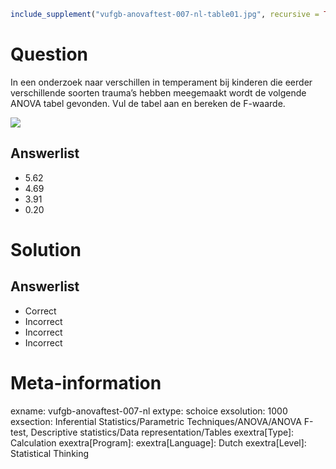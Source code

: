```r
include_supplement("vufgb-anovaftest-007-nl-table01.jpg", recursive = TRUE)
```

Question
========

In een onderzoek naar verschillen in temperament bij kinderen die eerder verschillende soorten trauma’s hebben meegemaakt wordt de volgende ANOVA tabel gevonden. Vul de tabel aan en bereken de F-waarde. 


![](vufgb-anovaftest-007-nl-table01.jpg)
  
Answerlist
----------
* 5.62
* 4.69
* 3.91
* 0.20


Solution
========

Answerlist
----------
* Correct
* Incorrect
* Incorrect
* Incorrect

Meta-information
================
exname: vufgb-anovaftest-007-nl
extype: schoice
exsolution: 1000
exsection: Inferential Statistics/Parametric Techniques/ANOVA/ANOVA F-test, Descriptive statistics/Data representation/Tables
exextra[Type]: Calculation
exextra[Program]: 
exextra[Language]: Dutch
exextra[Level]: Statistical Thinking
